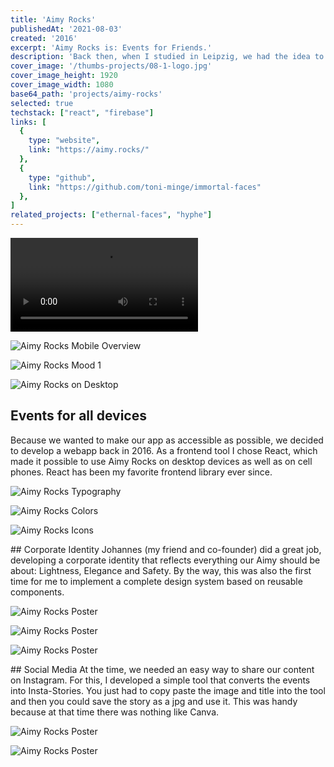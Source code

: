 ```yaml
---
title: 'Aimy Rocks'
publishedAt: '2021-08-03'
created: '2016'
excerpt: 'Aimy Rocks is: Events for Friends.'
description: 'Back then, when I studied in Leipzig, we had the idea to make a kind of AirBnB for house parties. After many different versions, this is the final version: A tool where hosts can create an event and guests can vote together in groups on which event they want to go to.'
cover_image: '/thumbs-projects/08-1-logo.jpg'
cover_image_height: 1920
cover_image_width: 1080
base64_path: 'projects/aimy-rocks'
selected: true
techstack: ["react", "firebase"]
links: [
  {
    type: "website",
    link: "https://aimy.rocks/"
  },
  {
    type: "github",
    link: "https://github.com/toni-minge/immortal-faces"
  },
]
related_projects: ["ethernal-faces", "hyphe"]
---
```


![Interface Test](/projects/aimy-rocks/03-video.mp4)

![Aimy Rocks Mobile Overview](/projects/aimy-rocks/04-Mobile.jpg)

![Aimy Rocks Mood 1](/projects/aimy-rocks/05-1-mood.jpg)

![Aimy Rocks on Desktop](/projects/aimy-rocks/06-desktop_.jpg)

<section className="project-section">

## Events for all devices
Because we wanted to make our app as accessible as possible, we decided to develop a webapp back in 2016. As a frontend tool I chose React, which made it possible to use Aimy Rocks on desktop devices as well as on cell phones. React has been my favorite frontend library ever since.

</section>

![Aimy Rocks Typography](/projects/aimy-rocks/08-2-typography.jpg)

![Aimy Rocks Colors](/projects/aimy-rocks/09-2-colors.jpg)

![Aimy Rocks Icons](/projects/aimy-rocks/09-icons.jpg)

<section className="project-section">
## Corporate Identity
Johannes (my friend and co-founder) did a great job, developing a corporate identity that reflects everything our Aimy should be about: Lightness, Elegance and Safety. By the way, this was also the first time for me to implement a complete design system based on reusable components.
</section>

![Aimy Rocks Poster](/projects/aimy-rocks/10-poster.jpg)

![Aimy Rocks Poster](/projects/aimy-rocks/11-stationary_.jpg)


![Aimy Rocks Poster](/projects/aimy-rocks/13-stories_.jpg)

<section className="project-section">
## Social Media
At the time, we needed an easy way to share our content on Instagram. For this, I developed a simple tool that converts the events into Insta-Stories. You just had to copy paste the image and title into the tool and then you could save the story as a jpg and use it. This was handy because at that time there was nothing like Canva.
</section>

![Aimy Rocks Poster](/projects/aimy-rocks/12-socialmedia.jpg)

![Aimy Rocks Poster](/projects/aimy-rocks/14-sticker.jpg)
